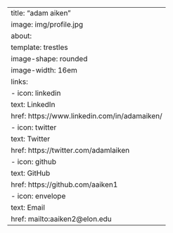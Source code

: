 ---
title: "adam aiken"
image: img/profile.jpg
about: 
  template: trestles
  image-shape: rounded
  image-width: 16em
  links:
    - icon: linkedin 
      text: LinkedIn
      href: https://www.linkedin.com/in/adamaiken/
    - icon: twitter 
      text: Twitter
      href: https://twitter.com/adamlaiken
    - icon: github 
      text: GitHub
      href: https://github.com/aaiken1
    - icon: envelope 
      text: Email
      href: mailto:aaiken2@elon.edu
---